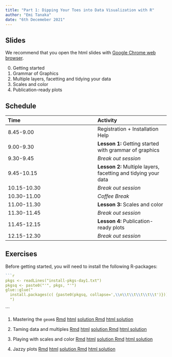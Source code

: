```yaml
---
title: "Part 1: Dipping Your Toes into Data Visualization with R"
author: "Emi Tanaka"
date: "6th Decemeber 2021"
---
```


## Slides

We recommend that you open the html slides <i class="fas fa-link"></i> with [Google Chrome web browser](https://www.google.com/intl/en_au/chrome/). 

0. Getting started [<i class="fas fa-link"></i>](slides/part1-session0.html) [<i class="fas fa-file-pdf"></i>](slides/part1-session0.pdf)
1. Grammar of Graphics [<i class="fas fa-link"></i>](slides/part1-session1.html) [<i class="fas fa-file-pdf"></i>](slides/part1-session1.pdf)
2. Multiple layers, facetting and tidying your data [<i class="fas fa-link"></i>](slides/part1-session2.html) [<i class="fas fa-file-pdf"></i>](slides/part1-session2.pdf)
3. Scales and color [<i class="fas fa-link"></i>](slides/part1-session3.html) [<i class="fas fa-file-pdf"></i>](slides/part1-session3.pdf)
4. Publication-ready plots [<i class="fas fa-link"></i>](slides/part1-session4.html) [<i class="fas fa-file-pdf"></i>](slides/part1-session4.pdf)

## Schedule

Time | Activity 
:----|:---
8.45-9.00 | Registration + Installation Help
9.00-9.30 | **Lesson 1:** Getting started with grammar of graphics
9.30-9.45 |  *Break out session*
9.45-10.15 | **Lesson 2:**  Multiple layers, facetting and tidying your data
10.15-10.30 | *Break out session*
10.30-11.00 | *Coffee Break*
11.00-11.30 | **Lesson 3:** Scales and color
11.30-11.45 | *Break out session*
11.45-12.15 | **Lesson 4:** Publication-ready plots
12.15-12.30 | *Break out session* 


## Exercises

Before getting started, you will need to install the following R-packages:

```r
```r
pkgs <- readLines("install-pkgs-day1.txt")
pkgsq <- paste0("'", pkgs, "'")
glue::glue("
  install.packages(c( {paste0(pkgsq, collapse=',\\n\\t\\t\\t\\t\\t')}))
  ")
```
```

1. Mastering the `geom`s <a class="tag" href="exercises/part1-exercise-01.Rmd" download><i class="fas fa-download"></i> Rmd</a> <a class="tag" href="exercises/part1-exercise-01.html" target="_blank"><i class="fas fa-globe"></i> html</a> <a class="tag" href="exercises/part1-exercise-01-solution.Rmd" download><i class="fas fa-download"></i> solution Rmd</a> <a class="tag" href="exercises/part1-exercise-01-solution.html" target="_blank"><i class="fas fa-globe"></i> html solution</a>

2. Taming data and multiples <a class="tag" href="exercises/part1-exercise-02.Rmd" download><i class="fas fa-download"></i> Rmd</a> <a class="tag" href="exercises/part1-exercise-02.html" target="_blank"><i class="fas fa-globe"></i> html</a> <a class="tag" href="exercises/part1-exercise-02-solution.Rmd" download><i class="fas fa-download"></i> solution Rmd</a> <a class="tag" href="exercises/part1-exercise-02-solution.html" target="_blank"><i class="fas fa-globe"></i> html solution</a>


3. Playing with scales and color <a class="tag" href="exercises/part1-exercise-03.Rmd" download><i class="fas fa-download"></i> Rmd</a> <a class="tag" href="exercises/part1-exercise-03.html" target="_blank"><i class="fas fa-globe"></i> html</a> <a class="tag" href="exercises/part1-exercise-03-solution.Rmd" download><i class="fas fa-download"></i> solution Rmd</a> <a class="tag" href="exercises/part1-exercise-03-solution.html" target="_blank"><i class="fas fa-globe"></i> html solution</a>

4. Jazzy plots <a class="tag" href="exercises/part1-exercise-04.Rmd" download><i class="fas fa-download"></i> Rmd</a> <a class="tag" href="exercises/part1-exercise-04.html" target="_blank"><i class="fas fa-globe"></i> html</a> <a class="tag" href="exercises/part1-exercise-04-solution.Rmd" download><i class="fas fa-download"></i> solution Rmd</a> <a class="tag" href="exercises/part1-exercise-04-solution.html" target="_blank"><i class="fas fa-globe"></i> html solution</a>

